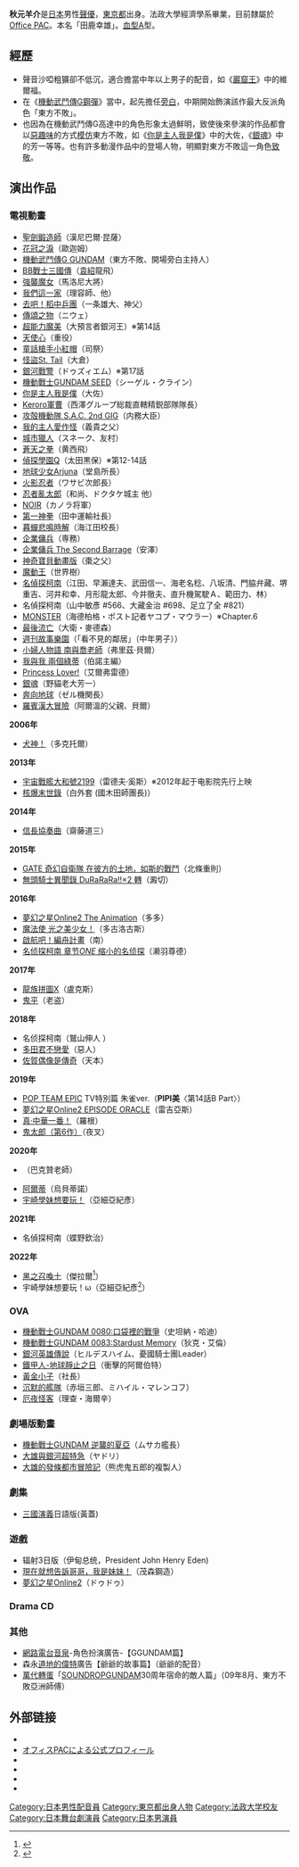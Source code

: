 {{noteTA|G1=Anime}}
{{配音員
|名字= 秋元羊介
|圖像= 
|尺寸= 
|說明= 
|藝名= 
|英文名= 
|本名= 田鹿幸雄
|暱稱= 
|配偶= 
|出生地= 
|出身地= [[東京都|東京都]]
|身高= 
|血型= A型
|生年= 1944
|生月= 2
|生日= 5
|歿年= 
|歿月= 
|歿日= 
|所屬= [[Office_PAC|Office PAC]]
|活動時期= 
|出道作= 
|代表作= 東方不敗（[[機動武鬥傳G_GUNDAM|機動武鬥傳G GUNDAM]]）
|網站= 
|其他= 
|module={{Japanese|embed=yes|japanese=秋元 羊介|kana=あきもと ようすけ|romaji=Akimoto Yōsuke}}
}}

'''秋元羊介'''{{BD|1944年|2月5日|catIdx=Akimoto Yousuke}}是[[日本|日本]]男性[[聲優|聲優]]，[[東京都|東京都]]出身。法政大學經濟學系畢業，目前隸屬於[[Office_PAC|Office PAC]]。本名「田鹿幸雄」。[[血型|血型]]A型。

== 經歷 ==
*聲音沙啞粗獷卻不低沉，適合擔當中年以上男子的配音，如《[[巖窟王|巖窟王]]》中的維爾福。
*在《[[機動武鬥傳G鋼彈|機動武鬥傳G鋼彈]]》當中，起先擔任[[旁白|旁白]]，中期開始飾演該作最大反派角色「東方不敗」。
*也因為在機動武鬥傳G高達中的角色形象太過鮮明，致使後來參演的作品都會以[[惡趣味|惡趣味]]的方式[[模仿|模仿]]東方不敗，如《[[你是主人我是僕|你是主人我是僕]]》中的大佐，《[[銀魂|銀魂]]》中的芳一等等。也有許多動漫作品中的登場人物，明顯對東方不敗這一角色[[致敬|致敬]]。

== 演出作品 ==
=== 電視動畫 ===
* [[聖劍鍛造師|聖劍鍛造師]]（漢尼巴爾‧昆薩）
* [[花冠之淚|花冠之淚]]（歐迦姆）
* [[機動武鬥傳G_GUNDAM|機動武鬥傳G GUNDAM]]（東方不敗、開場旁白主持人）
* [[BB戰士三國傳|BB戰士三國傳]]（[[袁紹|袁紹]]龍飛）
* [[強襲魔女|強襲魔女]]（馬洛尼大將）
* [[我們這一家|我們這一家]]（理容師、他）
* [[去吧！稻中乒團|去吧！稻中乒團]]（一条雄大、神父）
* [[傳頌之物|傳頌之物]]（ニウェ） 
* [[超能力魔美|超能力魔美]]（大預言者銀河王）※第14話
* [[天使心_(漫畫)|天使心]]（重役）
* [[童話槍手小紅帽|童話槍手小紅帽]]（司祭）
* [[怪盜St._Tail|怪盜St. Tail]]（大倉）
* [[銀河戰警|銀河戰警]]（ドゥズィエム）※第17話 
* [[機動戰士GUNDAM_SEED|機動戰士GUNDAM SEED]]（シーゲル・クライン）  
* [[你是主人我是僕|你是主人我是僕]]（大佐）
* [[Keroro軍曹_(電視動畫)|Keroro軍曹]]（西澤グループ総裁直轄精鋭部隊隊長）
* [[攻壳机动队_S.A.C._2nd_GIG|攻殻機動隊 S.A.C. 2nd GIG]]（内務大臣） 
* [[我的主人愛作怪|我的主人愛作怪]]（義貴之父）
* [[城市獵人|城市獵人]]（スネーク、友村）
* [[蒼天之拳|蒼天之拳]]（黄西飛） 
* [[偵探學園Q|偵探學園Q]]（太田黒保）※第12-14話
* [[地球少女Arjuna|地球少女Arjuna]]（堂島所長）
* [[火影忍者|火影忍者]]（ワサビ次郎長）
* [[忍者亂太郎|忍者亂太郎]]（和尚、ドクタケ城主 他）
* [[NOIR|NOIR]]（カノラ将軍）
* [[第一神拳|第一神拳]]（田中運輸社長）
* [[暮蟬悲鳴時|暮蟬悲鳴時解]]（海江田校長） 
* [[企業傭兵|企業傭兵]]（専務） 
* [[企業傭兵|企業傭兵 The Second Barrage]]（安澤）
* [[神奇寶貝動畫版|神奇寶貝動畫版]]（棗之父）
* [[魔動王|魔動王]]（世界樹） 
* [[名侦探柯南_(动画)|名偵探柯南]]（江田、早瀨達夫、武田信一、海老名稔、八坂清、門脇弁藏、堺重吉、河井和幸、月形龍太郎、今井徹夫、直升機駕駛Ａ、範田力、林）
* 名偵探柯南（山中敏彥 #566、大藏金治 #698、足立了全 #821）
* [[MONSTER|MONSTER]]（海德柏格・ポスト記者ヤコプ・マウラー）※Chapter.6
* [[最後流亡|最後流亡]]（大衛・麥德森）
* [[週刊故事樂園|週刊故事樂園]]（「看不見的鄰居」（中年男子））
* [[小婦人物語_南與喬老師|小婦人物語 南與喬老師]]（弗里茲‧貝爾）
* [[我與我_兩個綠蒂|我與我 兩個綠蒂]]（伯諾主編）
* [[Princess_Lover!|Princess Lover!]]（艾爾弗雷德）
* [[銀魂_(動畫)|銀魂]]（野貓老大芳一）
* [[奔向地球|奔向地球]]（ゼル機関長）
* [[羅賓漢大冒險|羅賓漢大冒險]]（阿爾溫的父親、貝爾）

'''2006年'''
* [[犬神！|犬神！]]（多克托爾）<!--4月5日-->

'''2013年'''
* [[宇宙戰艦大和號2199|宇宙戰艦大和號2199]]（雷德夫·奚斯）※2012年起于电影院先行上映
* [[核爆末世錄|核爆末世錄]]（白外套 (國木田師團長)）

'''2014年'''
* [[信長協奏曲|信長協奏曲]]（齋藤道三）

'''2015年'''
* [[奇幻自衛隊|GATE 奇幻自衛隊 在彼方的土地，如斯的戰鬥]]（北條重則）
* [[無頭騎士異聞錄_DuRaRaRa!!|無頭騎士異聞錄 DuRaRaRa!!×2 轉]]（澱切）

'''2016年'''
* [[夢幻之星Online2|夢幻之星Online2 The Animation]]（多多）
* [[魔法使_光之美少女！|魔法使 光之美少女！]]（多古洛古斯）
* [[啟航吧！編舟計畫|啟航吧！編舟計畫]]（南）
* [[名侦探柯南_章节''ONE''_缩小的名侦探|名侦探柯南 章节''ONE'' 缩小的名侦探]]（濑羽尊德）

'''2017年'''
* [[龍族拼圖X|龍族拼圖X]]（盧克斯）<!--2016年7月4日起播-->
* [[鬼平犯科帳|鬼平]]（老盗）

'''2018年'''
* 名侦探柯南（鷲山伸人<!--第891、892话-->）
* [[多田君不戀愛|多田君不戀愛]]（惡人）
* [[佐賀偶像是傳奇|佐賀偶像是傳奇]]（天本）

'''2019年'''
* [[POP_TEAM_EPIC|POP TEAM EPIC]] TV特別篇 朱雀ver.（'''PIPI美'''〈第14話B Part〉）<!-- 2019-04-01 -->
* [[夢幻之星Online2|夢幻之星Online2 EPISODE ORACLE]]（雷吉亞斯）<!-- 2019-10-07 -->
* [[中華一番！|真·中華一番！]]（羅根）<!-- 2019-12-06 -->
* [[鬼太郎|鬼太郎（第6作）]]（夜叉）<!-- 2019-12-22 -->

'''2020年'''
* {{lj|毛球權次郎|けだまのゴンじろー}}（巴克贊老師）<!-- 2020-02-01 -->
* [[阿爾蒂|阿爾蒂]]（烏貝蒂諾）<!-- 2020-05-02 -->
* [[宇崎學妹想要玩！|宇崎學妹想要玩！]]（亞細亞紀彥）<!-- 2020-07-17 -->

'''2021年'''
* 名偵探柯南（蝶野欽治）<!-- 2021-09-11 -->

'''2022年'''
* [[黑之召喚士|黑之召喚士]]（傑拉爾<ref>{{Cite web|url=https://mantan-web.jp/article/20220326dog00m200026000c.html|script-title=ja:黒の召喚士：テレビアニメが7月スタート　追加キャストに蘭笛、秋元羊介、鈴木みのり|website=MANTANWEB|date=2022-03-26|accessdate=2022-03-26|language=ja}}</ref>）<!-- 2022-07 -->
* 宇崎學妹想要玩！ω（亞細亞紀彥<ref>{{Cite web|url=https://natalie.mu/comic/news/468206|script-title=ja:「宇崎ちゃんは遊びたい！」2期は“ω（だぶる）”、宇崎家新キャラに加藤聖奈＆石川英郎|website=[[Comic_Natalie|Comic Natalie]]|date=2022-03-04|accessdate=2022-03-04|language=ja}}</ref>）

=== OVA ===
*[[機動戰士GUNDAM_0080:口袋裡的戰爭|機動戰士GUNDAM 0080:口袋裡的戰爭]]（史坦納・哈迪）
*[[機動戰士GUNDAM_0083:Stardust_Memory|機動戰士GUNDAM 0083:Stardust Memory]]（狄克・艾倫）
*[[銀河英雄傳說|銀河英雄傳說]]（ヒルデスハイム、憂國騎士團Leader） 
*[[鐵甲人-地球靜止之日|鐵甲人-地球靜止之日]]（衝擊的阿爾伯特）
*[[黃金小子|黃金小子]]（社長）
*[[沉默的艦隊|沉默的艦隊]]（赤垣三郎、ミハイル・マレンコフ）
*[[厄夜怪客|厄夜怪客]]（理查・海爾辛）

=== 劇場版動畫 ===
*[[機動戰士GUNDAM_逆襲的夏亞|機動戰士GUNDAM 逆襲的夏亞]]（ムサカ艦長）
*[[大雄與銀河超特急|大雄與銀河超特急]]（ヤドリ）
*[[大雄的發條都市冒險記|大雄的發條都市冒險記]]（熊虎鬼五郎的複製人）

=== 劇集 ===

*[[三國演義|三國演義]]日語版(黃蓋)

=== 遊戲 ===
*辐射3日版（伊甸总统，President John Henry Eden)
*[[現在就想告訴哥哥，我是妹妹！|現在就想告訴哥哥，我是妹妹！]]（茂森鋼造）
*[[夢幻之星Online2|夢幻之星Online2]]（ドゥドゥ）

=== Drama CD ===

=== 其他 ===
* [[網路電台|網路電台]][[音泉|音泉]]-角色扮演廣告-【GGUNDAM篇】
* 森永[[道地的偉特|道地的偉特]]廣告【爺爺的故事篇】（爺爺的配音）
* [[萬代|萬代]][[轉蛋|轉蛋]]「[[SOUNDROP|SOUNDROP]]GUNDAM30周年宿命的敵人篇」（09年8月、東方不敗亞洲師傅）

==外部链接==
* {{ann|people|2383}}
* [http://www.office-pac.jp/talent/profile/?id=akimoto-y オフィスPACによる公式プロフィール]
* {{JMDb name|0477950}}
* {{Allcinema name|132832}}
* {{Kinejun name|121680}}
* {{IMDb name|0015342|Yôsuke Akimoto}}

{{authority control}}
{{DEFAULTSORT:Akimoto Yousuke}}
[[Category:日本男性配音員|Category:日本男性配音員]]
[[Category:東京都出身人物|Category:東京都出身人物]]
[[Category:法政大学校友|Category:法政大学校友]]
[[Category:日本舞台劇演員|Category:日本舞台劇演員]]
[[Category:日本男演員|Category:日本男演員]]